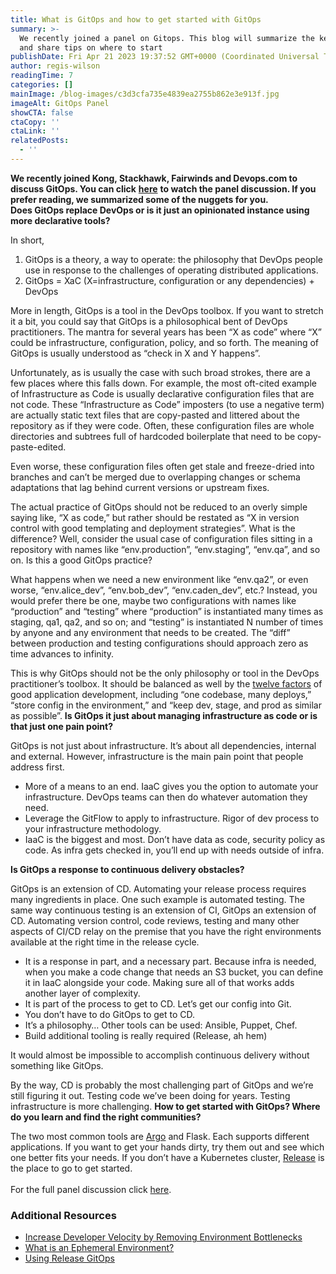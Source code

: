 ```yaml
---
title: What is GitOps and how to get started with GitOps
summary: >-
  We recently joined a panel on Gitops. This blog will summarize the key nuggets
  and share tips on where to start
publishDate: Fri Apr 21 2023 19:37:52 GMT+0000 (Coordinated Universal Time)
author: regis-wilson
readingTime: 7
categories: []
mainImage: /blog-images/c3d3cfa735e4839ea2755b862e3e913f.jpg
imageAlt: GitOps Panel
showCTA: false
ctaCopy: ''
ctaLink: ''
relatedPosts:
  - ''
---
```


**We recently joined Kong, Stackhawk, Fairwinds and Devops.com to discuss GitOps. You can click** [**here**](https://www.youtube.com/watch?v=m1VN-RjTHHo&feature=youtu.be) **to watch the panel discussion. If you prefer reading, we summarized some of the nuggets for you.**  
**Does GitOps replace DevOps or is it just an opinionated instance using more declarative tools?**  

In short, 
1.  GitOps is a theory, a way to operate: the philosophy that DevOps people use in response to the challenges of operating distributed applications.
2.  GitOps = XaC (X=infrastructure, configuration or any dependencies) + DevOps  
    

More in length, GitOps is a tool in the DevOps toolbox. If you want to stretch it a bit, you could say that GitOps is a philosophical bent of DevOps practitioners. The mantra for several years has been “X as code” where “X” could be infrastructure, configuration, policy, and so forth. The meaning of GitOps is usually understood as “check in X and Y happens”.  

Unfortunately, as is usually the case with such broad strokes, there are a few places where this falls down. For example, the most oft-cited example of Infrastructure as Code is usually declarative configuration files that are not code. These “Infrastructure as Code” imposters (to use a negative term) are actually static text files that are copy-pasted and littered about the repository as if they were code. Often, these configuration files are whole directories and subtrees full of hardcoded boilerplate that need to be copy-paste-edited.  

Even worse, these configuration files often get stale and freeze-dried into branches and can’t be merged due to overlapping changes or schema adaptations that lag behind current versions or upstream fixes.  

The actual practice of GitOps should not be reduced to an overly simple saying like, “X as code,” but rather should be restated as “X in version control with good templating and deployment strategies”. What is the difference? Well, consider the usual case of configuration files sitting in a repository with names like “env.production”, “env.staging”, “env.qa”, and so on. Is this a good GitOps practice?  

What happens when we need a new environment like “env.qa2”, or even worse, “env.alice\_dev”, “env.bob\_dev”, “env.caden\_dev”, etc.? Instead, you would prefer there be one, maybe two configurations with names like “production” and “testing” where “production” is instantiated many times as staging, qa1, qa2, and so on; and “testing” is instantiated N number of times by anyone and any environment that needs to be created. The “diff” between production and testing configurations should approach zero as time advances to infinity.  

This is why GitOps should not be the only philosophy or tool in the DevOps practitioner’s toolbox. It should be balanced as well by the [twelve factors](https://12factor.net/) of good application development, including “one codebase, many deploys,” “store config in the environment,” and “keep dev, stage, and prod as similar as possible”.
**Is GitOps it just about managing infrastructure as code or is that just one pain point?**  

GitOps is not just about infrastructure. It’s about all dependencies, internal and external. However, infrastructure is the main pain point that people address first.  
*   More of a means to an end. IaaC gives you the option to automate your infrastructure. DevOps teams can then do whatever automation they need. 
*   Leverage the GitFlow to apply to infrastructure. Rigor of dev process to your infrastructure methodology.
*   IaaC is the biggest and most. Don’t have data as code, security policy as code. As infra gets checked in, you’ll end up with needs outside of infra.

‍**Is GitOps a response to continuous delivery obstacles?**  

GitOps is an extension of CD. Automating your release process requires many ingredients in place. One such example is automated testing. The same way continuous testing is an extension of CI, GitOps an extension of CD. Automating version control, code reviews, testing and many other aspects of CI/CD relay on the premise that you have the right environments available at the right time in the release cycle.  
*   It is a response in part, and a necessary part. Because infra is needed, when you make a code change that needs an S3 bucket, you can define it in IaaC alongside your code. Making sure all of that works adds another layer of complexity.
*   It is part of the process to get to CD. Let’s get our config into Git. 
*   You don’t have to do GitOps to get to CD. 
*   It’s a philosophy… Other tools can be used: Ansible, Puppet, Chef.
*   Build additional tooling is really required (Release, ah hem)

It would almost be impossible to accomplish continuous delivery without something like GitOps.  

By the way, CD is probably the most challenging part of GitOps and we’re still figuring it out. Testing code we’ve been doing for years. Testing infrastructure is more challenging.
**How to get started with GitOps? Where do you learn and find the right communities?**  

The two most common tools are [Argo](https://argoproj.github.io/cd/) and Flask. Each supports different applications. If you want to get your hands dirty, try them out and see which one better fits your needs. If you don’t have a Kubernetes cluster, [Release](https://release.com) is the place to go to get started.  
‍  
For the full panel discussion click [here](https://www.youtube.com/watch?v=m1VN-RjTHHo&feature=youtu.be).

### Additional Resources

*   [Increase Developer Velocity by Removing Environment Bottlenecks](https://release.com/blog/increase-developer-velocity-by-removing-environment-bottlenecks)
*   [What is an Ephemeral Environment?](https://release.com/ephemeral-environments)
*   [Using Release GitOps](https://docs.releasehub.com/reference-guide/gitops)
